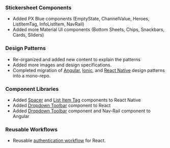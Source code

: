 ### Stickersheet Components

-   Added PX Blue components (EmptyState, ChannelValue, Heroes, ListItemTag, InfoListItem, NavRail)
-   Added more Material UI components (Bottom Sheets, Chips, Snackbars, Cards, Sliders)

### Design Patterns

-   Re-organized and added new content to explain the patterns
-   Added more images and design specifications.
-   Completed migration of [Angular](https://github.com/pxblue/angular-design-patterns), [Ionic](https://github.com/pxblue/ionic-design-patterns), and [React Native](https://github.com/pxblue/react-native-design-patterns) design patterns into a mono-repo.

### Component Libraries

-   Added [Spacer](https://pxblue-components.github.io/react-native/?path=/info/components-documentation--spacer) and [List Item Tag](https://pxblue-components.github.io/react-native/?path=/info/components-documentation--list-item-tag) components to React Native
-   Added [Dropdown Toolbar](https://pxblue-components.github.io/react/?path=/info/components-dropdown-toolbar--get-read-me-story) component to React
-   Added [Dropdown Toolbar](https://pxblue-components.github.io/angular/?path=/info/components-dropdown-toolbar--readme) component and Nav-Rail component to Angular

### Reusable Workflows

-   Reusable [authentication workflow](https://github.com/pxblue/react-workflows) for React.
